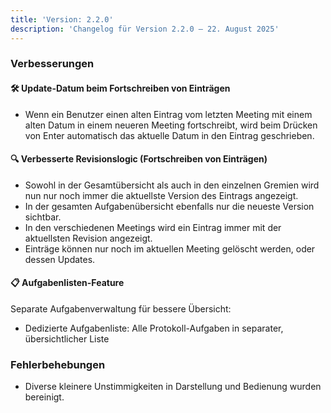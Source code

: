 ```yaml
---
title: 'Version: 2.2.0'
description: 'Changelog für Version 2.2.0 – 22. August 2025'
---
```


### Verbesserungen

#### 🛠️ Update-Datum beim Fortschreiben von Einträgen
- Wenn ein Benutzer einen alten Eintrag vom letzten Meeting mit einem alten Datum in einem neueren Meeting fortschreibt, wird beim Drücken von Enter automatisch das aktuelle Datum in den Eintrag geschrieben.

#### 🔍 Verbesserte Revisionslogic (Fortschreiben von Einträgen)
- Sowohl in der Gesamtübersicht als auch in den einzelnen Gremien wird nun nur noch immer die aktuellste Version des Eintrags angezeigt.
- In der gesamten Aufgabenübersicht ebenfalls nur die neueste Version sichtbar.
- In den verschiedenen Meetings wird ein Eintrag immer mit der aktuellsten Revision angezeigt.
- Einträge können nur noch im aktuellen Meeting gelöscht werden, oder dessen Updates.

#### 📋 Aufgabenlisten-Feature
Separate Aufgabenverwaltung für bessere Übersicht:
- Dedizierte Aufgabenliste: Alle Protokoll-Aufgaben in separater, übersichtlicher Liste

### Fehlerbehebungen

- Diverse kleinere Unstimmigkeiten in Darstellung und Bedienung wurden bereinigt.
